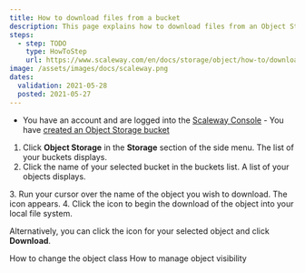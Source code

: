 ```yaml
---
title: How to download files from a bucket
description: This page explains how to download files from an Object Storage bucket.
steps:
  - step: TODO
    type: HowToStep
    url: https://www.scaleway.com/en/docs/storage/object/how-to/download-files-from-a-bucket
image: /assets/images/docs/scaleway.png
dates:
  validation: 2021-05-28
  posted: 2021-05-27
---
```


<Message type="requirement">

  - You have an account and are logged into the [Scaleway Console](https://console.scaleway.com)  - You have [created an Object Storage bucket](/storage/object/how-to/create-a-bucket/)

</Message>

1. Click **Object Storage** in the **Storage** section of the side menu. The list of your buckets displays. 
2. Click the name of your selected bucket in the buckets list. A list of your objects displays.
  <Lightbox src="scaleway-bucket-name-in-the-list.png" alt="" />
3. Run your cursor over the name of the object you wish to download. The <Icon name="download" /> icon appears.
4. Click the icon to begin the download of the object into your local file system. 

Alternatively, you can click the <Icon name="more" /> icon for your selected object and click **Download**.

<Navigation title="See Also">
  <PreviousButton to="/storage/object/how-to/change-object-class/">How to change the object class</PreviousButton>
  <NextButton to="/storage/object/how-to/manage-object-visibility/">How to manage object visibility</NextButton>
</Navigation>

